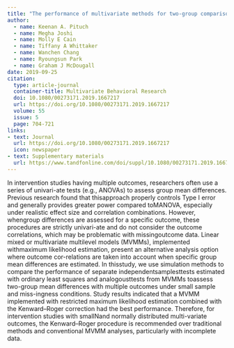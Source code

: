 ```yaml
---
title: "The performance of multivariate methods for two-group comparisons with small samples and incomplete data"
author: 
  - name: Keenan A. Pituch
  - name: Megha Joshi
  - name: Molly E Cain
  - name: Tiffany A Whittaker
  - name: Wanchen Chang
  - name: Ryoungsun Park
  - name: Graham J McDougall
date: 2019-09-25
citation: 
  type: article-journal
  container-title: Multivariate Behavioral Research
  doi: 10.1080/00273171.2019.1667217
  url: https://doi.org/10.1080/00273171.2019.1667217
  volume: 55
  issue: 5
  page: 704-721
links:
- text: Journal
  url: https://doi.org/10.1080/00273171.2019.1667217
  icon: newspaper
- text: Supplementary materials
  url: https://www.tandfonline.com/doi/suppl/10.1080/00273171.2019.1667217?scroll=top
---
```


In intervention studies having multiple outcomes, researchers often use a series of univari-ate tests (e.g., ANOVAs) to assess group mean differences. Previous research found that thisapproach properly controls Type I error and generally provides greater power compared toMANOVA, especially under realistic effect size and correlation combinations. However, whengroup differences are assessed for a specific outcome, these procedures are strictly univari-ate and do not consider the outcome correlations, which may be problematic with missingoutcome data. Linear mixed or multivariate multilevel models (MVMMs), implemented withmaximum likelihood estimation, present an alternative analysis option where outcome cor-relations are taken into account when specific group mean differences are estimated. In thisstudy, we use simulation methods to compare the performance of separate independentsamplesttests estimated with ordinary least squares and analogousttests from MVMMs toassess two-group mean differences with multiple outcomes under small sample and miss-ingness conditions. Study results indicated that a MVMM implemented with restricted maximum likelihood estimation combined with the Kenward–Roger correction had the best performance. Therefore, for intervention studies with smallNand normally distributed multi-variate outcomes, the Kenward–Roger procedure is recommended over traditional methods and conventional MVMM analyses, particularly with incomplete data.
